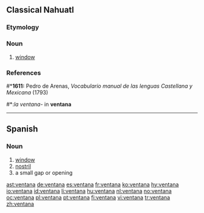 ==Classical Nahuatl==
===Etymology===
{{S.|nci}}

===Noun===
{{infl|nci|noun}}

#[[window]]

===References===
#*'''1611:''' Pedro de Arenas, ''Vocabulario manual de las lenguas Castellana y Mexicana'' (1793) <!-- Why are there two dates here? -->
#*:''la ventana-'' in '''ventana''' <!-- Is "in ventana" a translation?  If so, put it in quotes. -->

----
==Spanish==
===Noun===
{{es-noun-f}}

# [[window]]
# [[nostril]]
# a small gap or opening

[[ast:ventana]]
[[de:ventana]]
[[es:ventana]]
[[fr:ventana]]
[[ko:ventana]]
[[hy:ventana]]
[[io:ventana]]
[[id:ventana]]
[[li:ventana]]
[[hu:ventana]]
[[nl:ventana]]
[[no:ventana]]
[[oc:ventana]]
[[pl:ventana]]
[[pt:ventana]]
[[fi:ventana]]
[[vi:ventana]]
[[tr:ventana]]
[[zh:ventana]]
